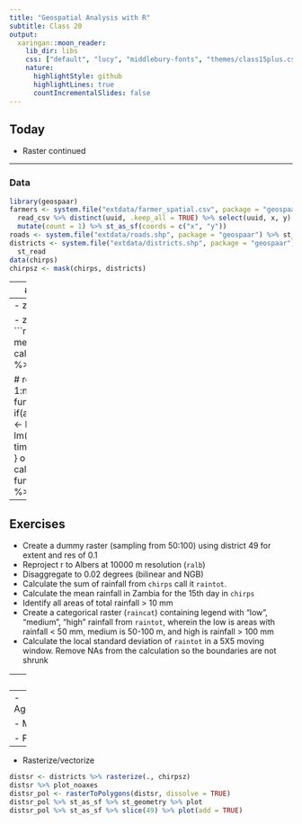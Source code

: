 ```yaml
---
title: "Geospatial Analysis with R"
subtitle: Class 20
output:
  xaringan::moon_reader:
    lib_dir: libs
    css: ["default", "lucy", "middlebury-fonts", "themes/class15plus.css"]
    nature:
      highlightStyle: github
      highlightLines: true
      countIncrementalSlides: false
---
```


## Today

- Raster continued

---

### Data
```r
library(geospaar)
farmers <- system.file("extdata/farmer_spatial.csv", package = "geospaar") %>%
  read_csv %>% distinct(uuid, .keep_all = TRUE) %>% select(uuid, x, y) %>% 
  mutate(count = 1) %>% st_as_sf(coords = c("x", "y"))
roads <- system.file("extdata/roads.shp", package = "geospaar") %>% st_read
districts <- system.file("extdata/districts.shp", package = "geospaar") %>%
  st_read
data(chirps)
chirpsz <- mask(chirps, districts)
```


---
## Calculations

- raster algebra
```r
(chirpsz[[1]] + chirpsz[[2]]) %>% plot
(1 + 1.456 * chirpsz[[nlayers(chirpsz)]]) %>% plot
```

- statistics
```r
cellStats(chirpsz[[1]], mean)
cellStats(chirpsz[[1]], range)
cellStats(chirpsz[[1]], sd)
sapply(c("mean", "range", "sd"), function(x) cellStats(chirpsz[[1]], x)) 
sapply(c("mean", "range", "sd"), function(x) cellStats(chirpsz, x)) 
```

- focal
```r
mat <- matrix(rep(1, 9), nrow = 3, ncol = 3)
focal(chirpsz[[1]], w = mat, fun = mean) %>% plot
focal(chirpsz[[1]], w = mat, fun = mean, na.rm = TRUE) %>% plot
focal(chirpsz[[1]], w = mat / 9, fun = sum) %>% plot
focal(chirpsz[[1]], w = mat / 9, fun = sum, na.rm = TRUE) %>% plot
```

---
- zonal
```r
distsr <- districts %>% mutate(ID = 1:nrow(.)) %>% 
  rasterize(x = ., y = raster(extent(chirpsz), res = 0.05), field = "ID")
zonal(x = chirpsz[[1]], z = distsr) %>% as.data.frame %>% 
  subs(x = distsr, y = .) %>% plot
```

- z dimension stats
```r
calc(chirpsz, mean) %>% plot
calc(chirpsz, sd) %>% plot

# regression
time <- 1:nlayers(chirpsz)
fun <- function(x) {
  if(any(is.na(x))) {
    o <- NA
  } else {
    o <- lm(x ~ time)$coefficients[2]  
  }
  o
}
chirpsz_reg <- calc(chirpsz, fun = fun)
chirpsz_reg %>% plot
```
---
## Exercises

- Create a dummy raster (sampling from 50:100) using district 49 for extent and res of 0.1
- Reproject r to Albers at 10000 m resolution (`ralb`)
- Disaggregate to 0.02 degrees (bilinear and NGB)
- Calculate the sum of rainfall from `chirps` call it `raintot`.
- Calculate the mean rainfall in Zambia for the 15th day in `chirps`
- Identify all areas of total rainfall > 10 mm
- Create a categorical raster (`raincat`) containing legend with "low", "medium", "high" rainfall from `raintot`, wherein the low is areas with rainfall < 50 mm, medium is 50-100 m, and high is rainfall > 100 mm
- Calculate the local standard deviation of `raintot` in a 5X5 moving window. Remove NAs from the calculation so the boundaries are not shrunk

---
## Code appendix

- read and write

```r
writeRaster(r, filename = file.path(tempdir(), "mydummy.tif"), overwrite = TRUE)
raster(file.path(tempdir(), "mydummy.tif"))

brick(s, filename = file.path(tempdir(), "mydumbrick.tif"))
brick(file.path(tempdir(), "mydumbrick.tif"))
```

- plot
```r
plot(b)
plot(b2)
plot_noaxes(b)
plot_noaxes(b2, main = paste("Random", 1:10))
plot_noaxes(b, legend = FALSE)
plot_noaxes(b[[1]], legend = FALSE)
legend("right", legend = 1:10, fill = terrain.colors(10), border = FALSE, 
       bty = "n")
rasterVis::levelplot(b2, names.attr = paste("Random", 1:10))
rasterVis::levelplot(b[[1]])
rasterVis::gplot(b[[1]]) + geom_tile(aes(fill = value)) + 
  scale_fill_viridis_c()
```

---
- Aggregating/disaggregating
```r
aggregate(b, fact = 2) %>% plot
disaggregate(b, fact = 2) %>% plot
disaggregate(b, fact = 2, bilinear = TRUE) %>% plot
```

- Masking
```r
data(chirps)
plot_noaxes(chirps[[1]])
chirpsz <- mask(chirps, districts)
plot_noaxes(chirpsz[[1]])
# rasterVis::levelplot(chirpsz[[1:5]])
plot_noaxes(chirpsz, nr = 5, nc = 6, maxnl = 30, 
            legend = FALSE, zlim = c(0, 50))
```

- Projecting
```r
chirpsz %>% projectRaster(., crs = crs(roads), res = 5000) -> chirpsz_alb
chirpsz_alb %>% print
```
---

- Rasterize/vectorize
```r
distsr <- districts %>% rasterize(., chirpsz)
distsr %>% plot_noaxes
distsr_pol <- rasterToPolygons(distsr, dissolve = TRUE)
distsr_pol %>% st_as_sf %>% st_geometry %>% plot
distsr_pol %>% st_as_sf %>% slice(49) %>% plot(add = TRUE)
```


